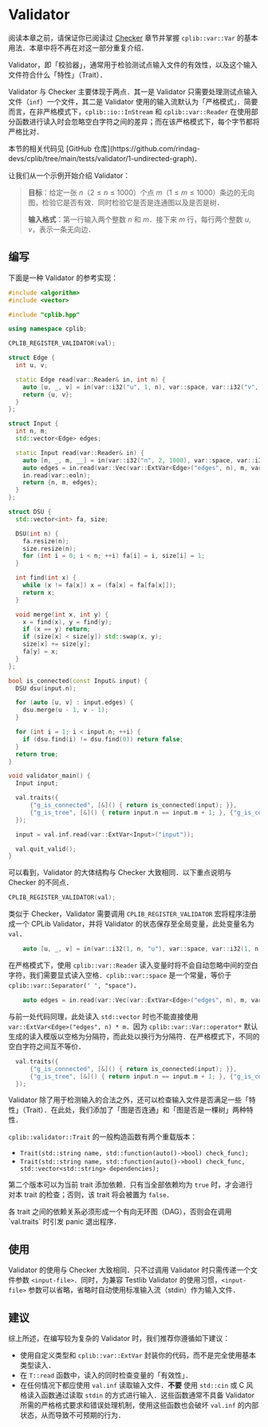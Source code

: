 
# Validator

阅读本章之前，请保证你已阅读过 [Checker](/user-guide/checker) 章节并掌握 `cplib::var::Var` 的基本用法．本章中将不再在对这一部分重复介绍．

Validator，即「校验器」，通常用于检验测试点输入文件的有效性，以及这个输入文件符合什么「特性」（Trait）．

Validator 与 Checker 主要体现于两点．其一是 Validator 只需要处理测试点输入文件（`inf`）一个文件，其二是 Validator 使用的输入流默认为「严格模式」．简要而言，在非严格模式下，`cplib::io::InStream` 和 `cplib::var::Reader` 在使用部分函数进行读入时会忽略空白字符之间的差异；而在该严格模式下，每个字节都将严格比对．

<Callout type="info">
本节的相关代码见 [GitHub 仓库](https://github.com/rindag-devs/cplib/tree/main/tests/validator/1-undirected-graph)．
</Callout>

让我们从一个示例开始介绍 Validator：

> **目标**：给定一张 $n$（$2 \le n \le 1000$）个点 $m$（$1 \le m \le 1000$）条边的无向图，检验它是否有效．同时检验它是否是连通图以及是否是树．
>
> **输入格式**：第一行输入两个整数 $n$ 和 $m$．接下来 $m$ 行，每行两个整数 $u,v$，表示一条无向边．

## 编写

下面是一种 Validator 的参考实现：

```cpp filename="val.cpp" copy showLineNumbers
#include <algorithm>
#include <vector>

#include "cplib.hpp"

using namespace cplib;

CPLIB_REGISTER_VALIDATOR(val);

struct Edge {
  int u, v;

  static Edge read(var::Reader& in, int n) {
    auto [u, _, v] = in(var::i32("u", 1, n), var::space, var::i32("v", 1, n));
    return {u, v};
  }
};

struct Input {
  int n, m;
  std::vector<Edge> edges;

  static Input read(var::Reader& in) {
    auto [n, _, m, __] = in(var::i32("n", 2, 1000), var::space, var::i32("m", 1, 1000), var::eoln);
    auto edges = in.read(var::Vec(var::ExtVar<Edge>("edges", n), m, var::eoln));
    in.read(var::eoln);
    return {n, m, edges};
  }
};

struct DSU {
  std::vector<int> fa, size;

  DSU(int n) {
    fa.resize(n);
    size.resize(n);
    for (int i = 0; i < n; ++i) fa[i] = i, size[i] = 1;
  }

  int find(int x) {
    while (x != fa[x]) x = (fa[x] = fa[fa[x]]);
    return x;
  }

  void merge(int x, int y) {
    x = find(x), y = find(y);
    if (x == y) return;
    if (size[x] < size[y]) std::swap(x, y);
    size[x] += size[y];
    fa[y] = x;
  }
};

bool is_connected(const Input& input) {
  DSU dsu(input.n);

  for (auto [u, v] : input.edges) {
    dsu.merge(u - 1, v - 1);
  }

  for (int i = 1; i < input.n; ++i) {
    if (dsu.find(i) != dsu.find(0)) return false;
  }
  return true;
}

void validator_main() {
  Input input;

  val.traits({
      {"g_is_connected", [&]() { return is_connected(input); }},
      {"g_is_tree", [&]() { return input.n == input.m + 1; }, {"g_is_connected"}},
  });

  input = val.inf.read(var::ExtVar<Input>("input"));

  val.quit_valid();
}
```

可以看到，Validator 的大体结构与 Checker 大致相同．以下重点说明与 Checker 的不同点．

```cpp
CPLIB_REGISTER_VALIDATOR(val);
```

类似于 Checker，Validator 需要调用 `CPLIB_REGISTER_VALIDATOR` 宏将程序注册成一个 CPLib Validator，并将 Validator 的状态保存至全局变量，此处变量名为 `val`．

```cpp
    auto [u, _, v] = in(var::i32(1, n, "u"), var::space, var::i32(1, n, "v"));
```

在严格模式下，使用 `cplib::var::Reader` 读入变量时将不会自动忽略中间的空白字符，我们需要显式读入空格．`cplib::var::space` 是一个常量，等价于 `cplib::var::Separator(' ', "space")`．

```cpp
    auto edges = in.read(var::Vec(var::ExtVar<Edge>("edges", n), m, var::eoln));
```

与前一处代码同理，此处读入 `std::vector` 时也不能直接使用 `var::ExtVar<Edge>("edges", n) * m`．因为 `cplib::var::Var::operator*` 默认生成的读入模版以空格为分隔符，而此处以换行为分隔符．在严格模式下，不同的空白字符之间互不等价．

```cpp
  val.traits({
      {"g_is_connected", [&]() { return is_connected(input); }},
      {"g_is_tree", [&]() { return input.n == input.m + 1; }, {"g_is_connected"}},
  });
```

Validator 除了用于检测输入的合法之外，还可以检查输入文件是否满足一些「特性」（Trait）．在此处，我们添加了「图是否连通」和「图是否是一棵树」两种特性．

`cplib::validator::Trait` 的一般构造函数有两个重载版本：

- `Trait(std::string name, std::function(auto()->bool) check_func);`
- `Trait(std::string name, std::function(auto()->bool) check_func, std::vector<std::string> dependencies);`

第二个版本可以为当前 trait 添加依赖．只有当全部依赖均为 `true` 时，才会进行对本 trait 的检查；否则，该 trait 将会被置为 `false`．

<Callout type="warning">
各 trait 之间的依赖关系必须形成一个有向无环图（DAG），否则会在调用 `val.traits` 时引发 panic 退出程序．
</Callout>

## 使用

Validator 的使用与 Checker 大致相同．只不过调用 Validator 时只需传递一个文件参数 `<input-file>`．同时，为兼容 Testlib Validator 的使用习惯，`<input-file>` 参数可以省略，省略时自动使用标准输入流（stdin）作为输入文件．

## 建议

综上所述，在编写较为复杂的 Validator 时，我们推荐你遵循如下建议：

- 使用自定义类型和 `cplib::var::ExtVar` 封装你的代码，而不是完全使用基本类型读入．
- 在 `T::read` 函数中，读入的同时检查变量的「有效性」．
- 在任何情况下都应使用 `val.inf` 读取输入文件．**不要** 使用 `std::cin` 或 C 风格读入函数通过读取 `stdin` 的方式进行输入．这些函数通常不具备 Validator 所需的严格格式要求和错误处理机制，使用这些函数也会破坏 `val.inf` 的内部状态，从而导致不可预期的行为．
